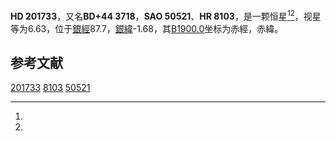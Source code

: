 {{Starbox begin
| name = HD 201733
}}
{{Starbox observe
| epoch = [[J2000.0|J2000.0]]
| constell = {{星座名待查}}<ref name=SIMBAD>{{cite web
 | url=http://simbad.u-strasbg.fr/simbad/sim-id?Ident=HR+8103
 | title=Pulsating variable Star
 | publisher=Centre de Données astronomiques de Strasbourg
 | work=SIMBAD
 | accessdate=2012-07-13
 | archive-date=2016-03-17
 | archive-url=https://web.archive.org/web/20160317113534/http://simbad.u-strasbg.fr/simbad/sim-id?Ident=HR+8103
 | dead-url=no
 }}</ref><ref name=DATA>{{cite web
 | url=http://vizier.u-strasbg.fr/viz-bin/VizieR-5?-out.add=.&-source=5050&-corr=PK=HR&-out.max=9999&HR=8103
 | title=VizieR Detailed Page
 | accessdate=2012-07-13
 | archive-date=2016-03-05
 | archive-url=https://web.archive.org/web/20160305002122/http://vizier.u-strasbg.fr/viz-bin/VizieR-5?-out.add=.&-source=5050&-corr=PK=HR&-out.max=9999&HR=8103
 | dead-url=no
 }}</ref>
| 星官 = 
| ra = {{RA|21|9|58.6}}<ref name=SIMBAD /><ref name=DATA />
| dec = {{DEC|+45|30|9}}<ref name=SIMBAD /><ref name=DATA />
| appmag_v = 6.63<ref name=SIMBAD /><ref name=DATA />
}}
{{Starbox character
| class = B4IVpe<ref name=SIMBAD /><ref name=DATA />
| b-v = -0.16<ref name=SIMBAD /><ref name=DATA />
| u-b = -0.66<ref name=SIMBAD /><ref name=DATA />
| r-i = <ref name=SIMBAD /><ref name=DATA />
| variable = 
}}
{{Starbox astrometry
| radial_v = -0.66
| prop_mo_ra = 9
| parallax = 
| p_error = 
}}
{{Starbox catalog
| names =BD+44 3718，[[SAO星表|SAO]] 50521，[[HD星表|HD]] 201733，[[HR星表|HR]] 8103}}
{{Starbox reference |Simbad=HR+8103}}
{{Starbox end}}

'''HD 201733'''，又名'''BD+44 3718'''，'''SAO 50521'''、'''HR 8103'''，是一颗恒星<ref name=SIMBAD /><ref name=DATA />，视星等为6.63，位于[[銀道座標系|銀經]]87.7，[[銀道座標系|銀緯]]-1.68，其[[B1900.0|B1900.0]]坐标为赤經{{RA|21|6|23.2}}，赤緯{{DEC|+45|-1.68|42}}。

== 参考文献 ==
{{reflist}}

{{star-stub}}

[[Category:HD和HDE天體|201733]]
[[Category:HR天體|8103]]
[[Category:SAO天體|50521]]